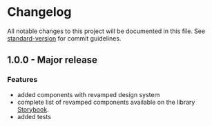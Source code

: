 
<Meta title="Introduction/Changelog" />

# Changelog

All notable changes to this project will be documented in this file. See [standard-version](https://github.com/conventional-changelog/standard-version) for commit guidelines.

## 1.0.0 - Major release

### Features

- added components with revamped design system
- complete list of revamped components available on the library [Storybook](https://gofynd.io/nitrozen-vue).
- added tests